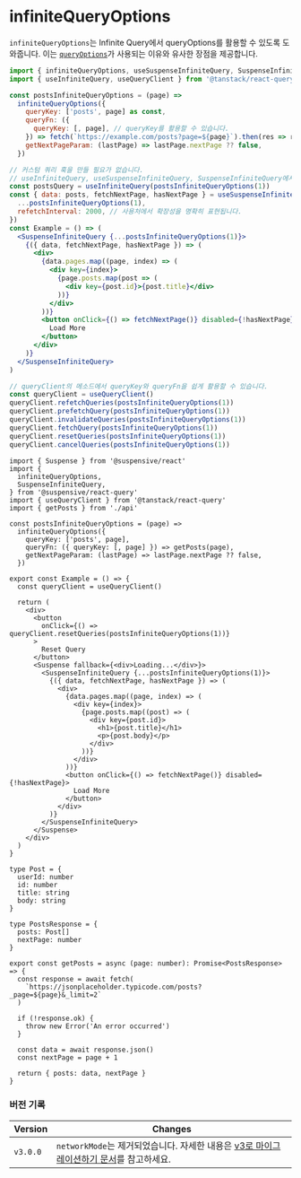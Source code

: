 
# infiniteQueryOptions

`infiniteQueryOptions`는 Infinite Query에서 queryOptions를 활용할 수 있도록 도와줍니다. 이는 [`queryOptions`](https://suspensive.org/ko/docs/react-query/queryOptions)가 사용되는 이유와 유사한 장점을 제공합니다.

```jsx /infiniteQueryOptions/
import { infiniteQueryOptions, useSuspenseInfiniteQuery, SuspenseInfiniteQuery } from '@suspensive/react-query'
import { useInfiniteQuery, useQueryClient } from '@tanstack/react-query'

const postsInfiniteQueryOptions = (page) =>
  infiniteQueryOptions({
    queryKey: ['posts', page] as const,
    queryFn: ({
      queryKey: [, page], // queryKey를 활용할 수 있습니다.
    }) => fetch(`https://example.com/posts?page=${page}`).then(res => res.json()),
    getNextPageParam: (lastPage) => lastPage.nextPage ?? false,
  })

// 커스텀 쿼리 훅을 만들 필요가 없습니다.
// useInfiniteQuery, useSuspenseInfiniteQuery, SuspenseInfiniteQuery에서 직접 infiniteQueryOptions를 활용할 수 있습니다.
const postsQuery = useInfiniteQuery(postsInfiniteQueryOptions(1))
const { data: posts, fetchNextPage, hasNextPage } = useSuspenseInfiniteQuery({
  ...postsInfiniteQueryOptions(1),
  refetchInterval: 2000, // 사용처에서 확장성을 명확히 표현됩니다.
})
const Example = () => (
  <SuspenseInfiniteQuery {...postsInfiniteQueryOptions(1)}>
    {({ data, fetchNextPage, hasNextPage }) => (
      <div>
        {data.pages.map((page, index) => (
          <div key={index}>
            {page.posts.map(post => (
              <div key={post.id}>{post.title}</div>
            ))}
          </div>
        ))}
        <button onClick={() => fetchNextPage()} disabled={!hasNextPage}>
          Load More
        </button>
      </div>
    )}
  </SuspenseInfiniteQuery>
)

// queryClient의 메소드에서 queryKey와 queryFn을 쉽게 활용할 수 있습니다.
const queryClient = useQueryClient()
queryClient.refetchQueries(postsInfiniteQueryOptions(1))
queryClient.prefetchQuery(postsInfiniteQueryOptions(1))
queryClient.invalidateQueries(postsInfiniteQueryOptions(1))
queryClient.fetchQuery(postsInfiniteQueryOptions(1))
queryClient.resetQueries(postsInfiniteQueryOptions(1))
queryClient.cancelQueries(postsInfiniteQueryOptions(1))
```

<Sandpack>

```tsx Example.tsx active
import { Suspense } from '@suspensive/react'
import {
  infiniteQueryOptions,
  SuspenseInfiniteQuery,
} from '@suspensive/react-query'
import { useQueryClient } from '@tanstack/react-query'
import { getPosts } from './api'

const postsInfiniteQueryOptions = (page) =>
  infiniteQueryOptions({
    queryKey: ['posts', page],
    queryFn: ({ queryKey: [, page] }) => getPosts(page),
    getNextPageParam: (lastPage) => lastPage.nextPage ?? false,
  })

export const Example = () => {
  const queryClient = useQueryClient()

  return (
    <div>
      <button
        onClick={() => queryClient.resetQueries(postsInfiniteQueryOptions(1))}
      >
        Reset Query
      </button>
      <Suspense fallback={<div>Loading...</div>}>
        <SuspenseInfiniteQuery {...postsInfiniteQueryOptions(1)}>
          {({ data, fetchNextPage, hasNextPage }) => (
            <div>
              {data.pages.map((page, index) => (
                <div key={index}>
                  {page.posts.map((post) => (
                    <div key={post.id}>
                      <h1>{post.title}</h1>
                      <p>{post.body}</p>
                    </div>
                  ))}
                </div>
              ))}
              <button onClick={() => fetchNextPage()} disabled={!hasNextPage}>
                Load More
              </button>
            </div>
          )}
        </SuspenseInfiniteQuery>
      </Suspense>
    </div>
  )
}
```

```tsx api.ts
type Post = {
  userId: number
  id: number
  title: string
  body: string
}

type PostsResponse = {
  posts: Post[]
  nextPage: number
}

export const getPosts = async (page: number): Promise<PostsResponse> => {
  const response = await fetch(
    `https://jsonplaceholder.typicode.com/posts?_page=${page}&_limit=2`
  )

  if (!response.ok) {
    throw new Error('An error occurred')
  }

  const data = await response.json()
  const nextPage = page + 1

  return { posts: data, nextPage }
}
```

</Sandpack>

### 버전 기록

| Version  | Changes                                                                                                       |
| -------- | ------------------------------------------------------------------------------------------------------------- |
| `v3.0.0` | `networkMode`는 제거되었습니다. 자세한 내용은 [v3로 마이그레이션하기 문서](./migrate-to-v3.mdx)를 참고하세요. |
